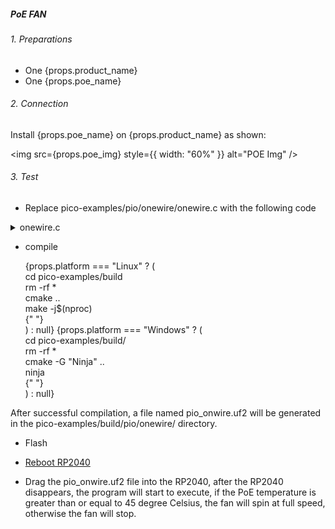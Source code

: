
##### PoE FAN

###### 1. Preparations

- One {props.product_name}
- One {props.poe_name}

###### 2. Connection

Install {props.poe_name} on {props.product_name} as shown:

<img src={props.poe_img} style={{ width: "60%" }} alt="POE Img" />

###### 3. Test

- Replace pico-examples/pio/onewire/onewire.c with the following code

<details>
<summary>onewire.c</summary>

```c
#include <stdio.h>
#include "pico/stdlib.h"
#include "pico/binary_info.h"

#include "onewire_library.h"    // onewire library functions
#include "ow_rom.h"             // onewire ROM command codes
#include "ds18b20.h"            // ds18b20 function codes

#define FAN_PIN 13
#define TEMP_THRESHOLD 45.0
#define CONVERSION_DELAY_MS 750 // DS18B20 conversion time is about 750ms
#define SLEEP_BETWEEN_READS_MS 1000 // Delay between consecutive temperature reads

int main() {
    stdio_init_all();

    PIO pio = pio0;
    uint gpio = 4;

    // configure PIN 13
    gpio_init(FAN_PIN);
    gpio_set_dir(FAN_PIN, GPIO_OUT);

    OW ow;
    uint offset;
    if (pio_can_add_program(pio, &onewire_program)) {
        offset = pio_add_program(pio, &onewire_program);
        if (ow_init(&ow, pio, offset, gpio)) {
            int maxdevs = 10;
            uint64_t romcode[maxdevs];
            int num_devs = ow_romsearch(&ow, romcode, maxdevs, OW_SEARCH_ROM);

            printf("Found %d devices\n", num_devs);
            for (int i = 0; i < num_devs; i++) {
                printf("\t%d: 0x%llx\n", i, romcode[i]);
            }

            while (true) {
                // start temperature conversion in parallel on all devices
                ow_reset(&ow);
                ow_send(&ow, OW_SKIP_ROM);
                ow_send(&ow, DS18B20_CONVERT_T);

                // wait for the conversion to finish
                sleep_ms(CONVERSION_DELAY_MS);

                for (int i = 0; i < num_devs; i++) {
                    ow_reset(&ow);
                    ow_send(&ow, OW_MATCH_ROM);
                    for (int b = 0; b < 64; b += 8) {
                        ow_send(&ow, romcode[i] >> b);
                    }
                    ow_send(&ow, DS18B20_READ_SCRATCHPAD);
                    int16_t temp = ow_read(&ow) | (ow_read(&ow) << 8);

                    float temperature = temp / 16.0;
                    // set fan speed to max
                    if (temperature >= TEMP_THRESHOLD) {
                        printf("\tTemperature >= 45, Device %d: temp: %.2f\n", i, temperature);
                        gpio_put(FAN_PIN, 0);
                    } else {
                        // set fan speed to min
                        printf("\tTemperature < 45, Device %d: temp: %.2f\n", i, temperature);
                        gpio_put(FAN_PIN, 1);
                    }
                }

                // sleep between consecutive reads
                sleep_ms(SLEEP_BETWEEN_READS_MS);
            }
        } else {
            puts("could not initialise the driver");
        }
    } else {
        puts("could not add the program");
    }

    return 0;
}

```

</details>

- compile

  <div>
    {props.platform === "Linux" ? (
      <div>
        <PreView>
          cd pico-examples/build
          <br />
          rm -rf *<br />
          cmake ..
          <br />
          make -j$(nproc)
          <br />
        </PreView>{" "}
      </div>
    ) : null}
    {props.platform === "Windows" ? (
      <div>
        <PreView>
          cd pico-examples/build/
          <br />
          rm -rf *<br />
          cmake -G "Ninja" ..
          <br />
          ninja
          <br />
        </PreView>{" "}
      </div>
    ) : null}
  </div>

After successful compilation, a file named pio_onwire.uf2 will be generated in the pico-examples/build/pio/onewire/ directory.

- Flash

- <a href={props.flash_url}>Reboot RP2040</a>

- Drag the pio_onwire.uf2 file into the RP2040, after the RP2040 disappears, the program will start to execute, if the PoE temperature is greater than or equal to 45 degree Celsius, the fan will spin at full speed, otherwise the fan will stop.
